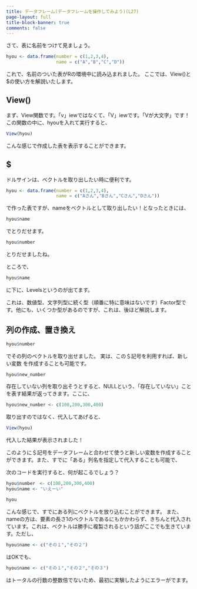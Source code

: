 ```yaml
---
title: データフレーム(データフレームを操作してみよう)(L27)
page-layout: full
title-block-banner: true
comments: false
---
```


さて、表に名前をつけて見ましょう。

```r
hyou <- data.frame(number = c(1,2,3,4),
                   name = c("A","B","C","D"))
```

これで、名前のついた表がRの環境中に読み込まれました。
ここでは、View()と$の使い方を解説いたします。

## View() 

まず、View関数です。「v」iewではなくて、「V」iewです。「Vが大文字」です！この関数の中に、hyouを入れて実行すると、

```r
View(hyou) 
```

こんな感じで作成した表を表示することができます。


## $ 

ドルサインは、ベクトルを取り出したい時に便利です。

```r
hyou <- data.frame(number = c(1,2,3,4),
                   name = c("Aさん","Bさん","Cさん","Dさん"))
```

で作った表ですが、nameをベクトルとして取り出したい！となったときには、

```r
hyou$name
```

でとりだせます。

```r
hyou$number
```

とりだせましたね。


ところで、

```r
hyou$name
```

に下に、Levelsというのが出てます。

これは、数値型、文字列型に続く型（順番に特に意味はないです）Factor型です。他にも、いくつか型があるのですが、これは、後ほど解説します。


## 列の作成、置き換え

```r
hyou$number
```

でその列のベクトルを取り出せました。
実は、この＄記号を利用すれば、新しい変数
を作成することも可能です。

```r
hyou$new_number
```

存在していない列を取り出そうとすると、NULLという、「存在していない」ことを表す結果が返ってきます。ここに、

```r
hyou$new_number <- c(100,200,300,400)
```

取り出すのではなく、代入してあげると、

```r
View(hyou)
```

代入した結果が表示されました！

このように＄記号をデータフレームと合わせて使うと新しい変数を作成することができます。また、すでに「ある」列名を指定して代入することも可能で、


次のコードを実行すると、何が起こるでしょう？

```r
hyou$number　<- c(100,200,300,400)
hyou$name <- "いえーい"

hyou
```

こんな感じで、すでにある列にベクトルを放り込むことができます。
また、nameの方は、要素の長さ1のベクトルであるにもかかわらず、きちんと代入されています。これは、ベクトルは勝手に複製されるという話がここでも生きています。ただし、

```r
hyou$name <- c("その１","その２")
```

はOKでも、

```r
hyou$name <- c("その１","その２","その３")
```

はトータルの行数の整数倍でないため、最初に実験したようにエラーがでます。
